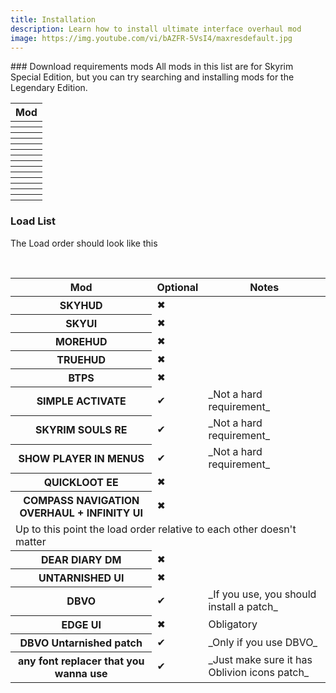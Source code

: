 ```yaml
---
title: Installation
description: Learn how to install ultimate interface overhaul mod
image: https://img.youtube.com/vi/bAZFR-5VsI4/maxresdefault.jpg
---
```



<Steps>
### Download requirements mods
 
<Callout type="warning" emoji="⚠️">
  All mods in this list are for Skyrim Special Edition, but you can try searching and installing mods for the Legendary Edition.
</Callout>

<section className="overflow-auto max-w-full mt-4">
  <table className="text-left border">
    <thead className="[&>tr>th]:p-4 [&>tr>th]:border">
      <tr>
        <th>Mod</th>
      </tr>
    </thead>
    <tbody className="[&>tr>th]:p-4 [&>tr>th]:border [&>tr>td]:p-4 [&>tr>td]:border">
      <tr>
        <th>
          <Nexus id="12604" name="SkyUI" />
        </th>
      </tr>
      <tr>
        <th>
          <Nexus id="463" name="SkyHUD" />
        </th>
      </tr>
      <tr>
        <th>
          <Nexus id="12688" name="MoreHUD" />
        </th>
      </tr>
      <tr>
        <th>
          <Nexus id="64339" name="BTPS" />
        </th>
      </tr>
      <tr>
        <th>
          <Nexus id="52743" name="Oblivion Interaction Icons" />
        </th>
      </tr>
      <tr>
        <th>
          <Nexus id="56767" name="Simple Activate" />
        </th>
      </tr>
      <tr>
        <th>
          <Nexus id="62775" name="TrueHUD" />
        </th>
      </tr>
      <tr>
        <th>
          <Nexus id="69980" name="QuicklootEE" />
        </th>
      </tr>
      <tr>
        <th>
          <Nexus id="74484" name="Compass Navigation Overhaul" />
        </th>
      </tr>
      <tr>
        <th>
          <Nexus id="27859" name="Skyrim Souls RE" />
        </th>
      </tr>
      <tr>
        <th>
          <Nexus id="81291" name="Show Player in Menus" />
        </th>
      </tr>
      <tr>
        <th>
          <Nexus id="63057" name="Detection Meter" />
        </th>
      </tr>
      <tr>
        <th>
          <Nexus id="60837" name="Dear Diary Dark Mode" />
        </th>
      </tr>
      <tr>
        <th>
          <Nexus id="75188" name="Untarnished UI" />
        </th>
      </tr>
    </tbody>
  </table>
</section>

### Load List

The Load order should look like this

<br />
<section className="overflow-auto max-w-full">
  <table className="text-left border">
    <thead className="[&>tr>th]:p-4 [&>tr>th]:border">
      <tr>
        <th>Mod</th>
        <th>Optional</th>
        <th>Notes</th>
      </tr>
    </thead>
    <tbody className="[&>tr>th]:p-4 [&>tr>th]:border [&>tr>td]:p-4 [&>tr>td]:border">
      <tr>
        <th>SKYHUD</th>
        <td>✖</td>
        <td></td>
      </tr>
      <tr>
        <th>SKYUI</th>
        <td>✖</td>
        <td></td>
      </tr>
      <tr>
        <th>MOREHUD</th>
        <td>✖</td>
        <td></td>
      </tr>
      <tr>
        <th>TRUEHUD</th>
        <td>✖</td>
        <td></td>
      </tr>
      <tr>
        <th>BTPS</th>
        <td>✖</td>
        <td></td>
      </tr>
      <tr>
        <th>SIMPLE ACTIVATE</th>
        <td>✔</td>
        <td>_Not a hard requirement_</td>
      </tr>
      <tr>
        <th>SKYRIM SOULS RE</th>
        <td>✔</td>
        <td>_Not a hard requirement_</td>
      </tr>
      <tr>
        <th>SHOW PLAYER IN MENUS</th>
        <td>✔</td>
        <td>_Not a hard requirement_</td>
      </tr>
      <tr>
        <th>QUICKLOOT EE</th>
        <td>✖</td>
        <td></td>
      </tr>
      <tr>
        <th>COMPASS NAVIGATION OVERHAUL + INFINITY UI</th>
        <td>✖</td>
        <td></td>
      </tr>
      <tr>
        <td className="text-center" colSpan="3">
          Up to this point the load order relative to each other doesn&#39;t matter
        </td>
      </tr>
      <tr>
        <th>DEAR DIARY DM</th>
        <td>✖</td>
        <td></td>
      </tr>
      <tr>
        <th>UNTARNISHED UI</th>
        <td>✖</td>
        <td></td>
      </tr>
      <tr>
        <th>DBVO</th>
        <td>✔</td>
        <td>_If you use, you should install a patch_</td>
      </tr>
      <tr>
        <th>EDGE UI</th>
        <td>✖</td>
        <td>Obligatory</td>
      </tr>
      <tr>
        <th>DBVO Untarnished patch</th>
        <td>✔</td>
        <td>_Only if you use DBVO_</td>
      </tr>
      <tr>
        <th>any font replacer that you wanna use</th>
        <td>✔</td>
        <td>_Just make sure it has Oblivion icons patch_</td>
      </tr>
    </tbody>
  </table>
</section>

</Steps>
